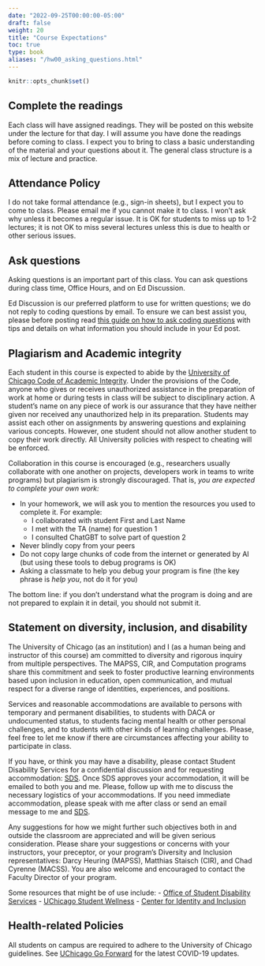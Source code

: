 ```yaml
---
date: "2022-09-25T00:00:00-05:00"
draft: false
weight: 20
title: "Course Expectations"
toc: true
type: book
aliases: "/hw00_asking_questions.html"
---
```


```r
knitr::opts_chunk$set()
```


## Complete the readings

Each class will have assigned readings. They will be posted on this website under the lecture for that day. I will assume you have done the readings before coming to class. I expect you to bring to class a basic understanding of the material and your questions about it. The general class structure is a mix of lecture and practice.


## Attendance Policy 

I do not take formal attendance (e.g., sign-in sheets), but I expect you to come to class. Please email me if you cannot make it to class. I won't ask why unless it becomes a regular issue. It is OK for students to miss up to 1-2 lectures; it is not OK to miss several lectures unless this is due to health or other serious issues.  


## Ask questions

Asking questions is an important part of this class. You can ask questions during class time, Office Hours, and on Ed Discussion. 

Ed Discussion is our preferred platform to use for written questions; we do not reply to coding questions by email. To ensure we can best assist you, please before posting read [this guide on how to ask coding questions](/faq/asking-questions/) with tips and details on what information you should include in your Ed post.

<!--
*Office Hours rules:* this class is large, and there are a limited number of instructional staff members. To give the opportunity to everyone to attend office hours, please:
  * book max one week ahead: we will cancel all office hours booked more than one week in advance (e.g., do not book office hours in September for the month of November)
  * book a maximum of two office hours per week in total: if there are last-minute open slots, you are welcome to book them; you can also ask if we can see you outside office hours, but please understand this is not guaranteed

*Ed Discussion rules:* check out [this guide on how to properly ask questions](/faq/asking-questions/), including tips and details on what information you should include in your Ed post. At the very minimum, we expect the following: 
  * before posting, search if someone else has posted the same or a similar question
  * provide an informative title: "I need help!" is not informative vs. "Getting a 'file not found error' when importing scotus.csv" is informative
  * use proper manners (Hello, thank you, etc.)
  * post your attempt at solving the problem: post your code properly formatted, describe what you have already attempted, and post pertinent error messages
  * if you solve the problem, let us know, and feel free to post your solution
  * allow 24 hours to receive an answer; please understand that questions posted the day the homework is due might not receive an answer on time, and questions posted during the weekend might not get answered until the following Monday
-->

## Plagiarism and Academic integrity

Each student in this course is expected to abide by the [University of Chicago Code of Academic Integrity](https://college.uchicago.edu/student-services/academic-integrity-student-conduct). Under the provisions of the Code, anyone who gives or receives unauthorized assistance in the preparation of work at home or during tests in class will be subject to disciplinary action. A student's name on any piece of work is our assurance that they have neither given nor received any unauthorized help in its preparation. Students may assist each other on assignments by answering questions and explaining various concepts. However, one student should not allow another student to copy their work directly. All University policies with respect to cheating will be enforced.

Collaboration in this course is encouraged (e.g., researchers usually collaborate with one another on projects, developers work in teams to write programs) but plagiarism is strongly discouraged. That is, *you are expected to complete your own work:*

* In your homework, we will ask you to mention the resources you used to complete it. For example:
  * I collaborated with student First and Last Name
  * I met with the TA (name) for question 1
  * I consulted ChatGBT to solve part of question 2
* Never blindly copy from your peers 
* Do not copy large chunks of code from the internet or generated by AI (but using these tools to debug programs is OK)
* Asking a classmate to help you debug your program is fine (the key phrase is *help you*, not do it for you)

The bottom line: if you don't understand what the program is doing and are not prepared to explain it in detail, you should not submit it.


## Statement on diversity, inclusion, and disability

The University of Chicago (as an institution) and I (as a human being and instructor of this course) am committed to diversity and rigorous inquiry from multiple perspectives. The MAPSS, CIR, and Computation programs share this commitment and seek to foster productive learning environments based upon inclusion in education, open communication, and mutual respect for a diverse range of identities, experiences, and positions.

Services and reasonable accommodations are available to persons with temporary and permanent disabilities, to students with DACA or undocumented status, to students facing mental health or other personal challenges, and to students with other kinds of learning challenges. Please, feel free to let me know if there are circumstances affecting your ability to participate in class. 

If you have, or think you may have a disability, please contact Student Disability Services for a confidential discussion and for requesting accommodation: [SDS](https://disabilities.uchicago.edu/about-3-2-2/contact-us/). Once SDS approves your accommodation, it will be emailed to both you and me. Please, follow up with me to discuss the necessary logistics of your accommodations. If you need immediate accommodation, please speak with me after class or send an email message to me and [SDS](https://disabilities.uchicago.edu/about-3-2-2/contact-us/).

Any suggestions for how we might further such objectives both in and outside the classroom are appreciated and will be given serious consideration. Please share your suggestions or concerns with your instructors, your preceptor, or your program’s Diversity and Inclusion representatives: Darcy Heuring (MAPSS), Matthias Staisch (CIR), and Chad Cyrenne (MACSS). You are also welcome and encouraged to contact the Faculty Director of your program.

Some resources that might be of use include:
- [Office of Student Disability Services](https://disabilities.uchicago.edu/)
- [UChicago Student Wellness](https://wellness.uchicago.edu/)
- [Center for Identity and Inclusion](https://inclusion.uchicago.edu/)

<!--
### Disability accommodations

Your access in this course is important to me. Please request your accommodation letter early in the semester, or as soon as you become registered with Student Disability Services (SDS), so that we have adequate time to arrange your approved academic accommodations.
 
- Once SDS approves your accommodation letter, it will be emailed to both you and me. Please follow up with me to discuss the necessary logistics of your accommodations.
- If you experience any access barriers in this course, such as with printed content, graphics, online materials, or any communication barriers, reach out to me or SDS right away.
- If you need immediate accommodation, please speak with me after class or send an email message to me and [SDS](mailto:sds_cu@cornell.edu).
 
If you have, or think you may have a disability, please contact Student Disability Services for a confidential discussion: [SDS](mailto:sds_cu@cornell.edu) or visit [sds.cornell.edu](https://sds.cornell.edu) to learn more. 
-->

## Health-related Policies

All students on campus are required to adhere to the University of Chicago guidelines. See [UChicago Go Forward](https://goforward.uchicago.edu/) for the latest COVID-19 updates.

